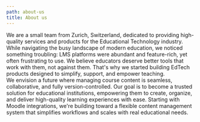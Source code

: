 ```yaml
---
path: about-us
title: About us
---
```


<Section title="Our Story">
We are a small team from Zurich, Switzerland, dedicated to providing high-quality services and products for the Educational Technology industry.
</Section>

<Section title="Values">
  <Values
    items={[
      { title: 'Evolutionary', description: 'We are committed to continuous incremental improvements.' },
      { title: 'Empathetic', description: 'We prioritize understanding and addressing the needs of our users.' },
      { title: 'Aspirational', description: 'We start with small projects and aim to grow into larger solutions.' }
    ]}
  />
</Section>

<Section title="Inspirations">
  <QuoteBox>
  While navigating the busy landscape of modern education, we noticed something troubling: LMS platforms were abundant and feature-rich, yet often frustrating to use. We believe educators deserve better tools that work with them, not against them. That's why we started building EdTech products designed to simplify, support, and empower teaching.
  </QuoteBox>
</Section>

<Section title="Team">
  <Team
    members={[
      {
        name: 'Robin',
        image: '/images/robin.jpg',
        description: 'It is easy and fun for me to interact with colleagues to bring a project further and reach given targets. I can take responsibility for a small team and lead it with clear instructions and an agile project management on wards.'
      },
      {
        name: 'Yixuan',
        image: '/images/yixuan.jpg',
        description: 'With a background in Natural Language Processing and a passion for thoughtful design, I transitioned into web and software development to build tools and experiences that are both functional and visually engaging. I enjoy turning ideas into working products, especially when I can shape both how they look and how they work.'
      }
    ]}
  />
</Section>

<Section title="Future Goals">
We envision a future where managing course content is seamless, collaborative, and fully version-controlled. Our goal is to become a trusted solution for educational institutions, empowering them to create, organize, and deliver high-quality learning experiences with ease. Starting with Moodle integrations, we're building toward a flexible content management system that simplifies workflows and scales with real educational needs.
</Section>